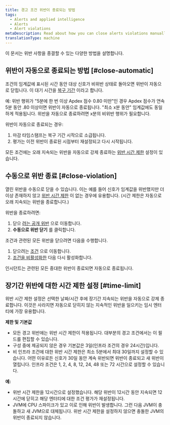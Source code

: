 ```yaml
---
title: 경고 조건 위반이 종료되는 방법
tags:
  - Alerts and applied intelligence
  - Alerts
  - Alert violations
metaDescription: Read about how you can close alerts violations manually and automatically.
translationType: machine
---
```


이 문서는 위반 사항을 종결할 수 있는 다양한 방법을 설명합니다.

## 위반이 자동으로 종료되는 방법 [#close-automatic]

조건의 임계값에 표시된 시간 동안 대상 신호가 비위반 상태로 돌아오면 위반이 자동으로 닫힙니다. 이 대기 시간을 [복구 기간](/docs/using-new-relic/welcome-new-relic/get-started/glossary#recovery-period) 이라고 합니다.

예: 위반 행위가 "5분에 한 번 이상 Apdex 점수 0.80 미만"인 경우 Apdex 점수가 연속 5분 동안 .80 이상이면 위반이 자동으로 종료됩니다. "최소 x분 동안" 임계값에도 동일하게 적용됩니다. 위반을 자동으로 종료하려면 x분의 비위반 행위가 필요합니다.

위반이 자동으로 종료되는 경우:

1. 마감 타임스탬프는 복구 기간 시작으로 소급됩니다.
2. 평가는 이전 위반이 종료된 시점부터 재설정되고 다시 시작됩니다.

모든 조건에는 오래 지속되는 위반을 자동으로 강제 종료하는 [위반 시간 제한](#time-limit) 설정이 있습니다.

## 수동으로 위반 종료 [#close-violation]

열린 위반을 수동으로 닫을 수 있습니다. 이는 예를 들어 신호가 임계값을 위반했지만 더 이상 존재하지 않고 [위반 시간 제한](#time-limit) 이 없는 경우에 유용합니다. (시간 제한은 자동으로 오래 지속되는 위반을 종료합니다.)

위반을 종료하려면:

1. 닫으 [려는 공개 위반](/docs/alerts/new-relic-alerts/reviewing-alert-incidents/view-violation-event-details-incidents#view-violations) 으로 이동합니다.
2. **수동으로 위반 닫기** 를 클릭합니다.

조건과 관련된 모든 위반을 닫으려면 다음을 수행합니다.

1. 닫으려는 [조건](/docs/alerts/new-relic-alerts/defining-conditions/define-alert-conditions#alert-condition-view) 으로 이동합니다.
2. [조건을 비활성화한](/docs/alerts/new-relic-alerts/configuring-alert-policies/update-or-disable-policies-conditions#condition-on-off) 다음 다시 활성화합니다.

<Callout variant="important">
  인시던트는 관련된 모든 중대한 위반이 종료되면 자동으로 종료됩니다.
</Callout>

## 장기간 위반에 대한 시간 제한 설정 [#time-limit]

위반 시간 제한 설정은 선택한 날짜/시간 후에 장기간 지속되는 위반을 자동으로 강제 종료합니다. 이것은 사라지면 자동으로 닫히지 않는 지속적인 위반을 일으키는 임시 엔터티에 가장 유용합니다.

**제한 및 기본값**

* 모든 경고 위반에는 위반 시간 제한이 적용됩니다. 대부분의 경고 조건에서는 이 필드를 편집할 수 있습니다.
* 구성 중에 제공되지 않은 경우 기본값은 3일(인프라 조건의 경우 24시간)입니다.
* 비 인프라 조건에 대한 위반 시간 제한은 최소 5분에서 최대 30일까지 설정할 수 있습니다. 어떤 이유로든 신호가 30일 동안 계속 위반되면 위반이 종료되고 새 위반이 열립니다. 인프라 조건은 1, 2, 4, 8, 12, 24, 48 또는 72 시간으로 설정할 수 있습니다.

**예:**

* 위반 시간 제한을 12시간으로 설정했습니다. 해당 위반이 12시간 동안 지속되면 12시간에 닫히고 해당 엔터티에 대한 조건 평가가 재설정됩니다.
* JVM에 CPU 스파이크가 있고 이로 인해 위반이 발생합니다. 그런 다음 JVM이 충돌하고 새 JVM으로 대체됩니다. 위반 시간 제한을 설정하지 않으면 충돌한 JVM의 위반이 종료되지 않습니다.